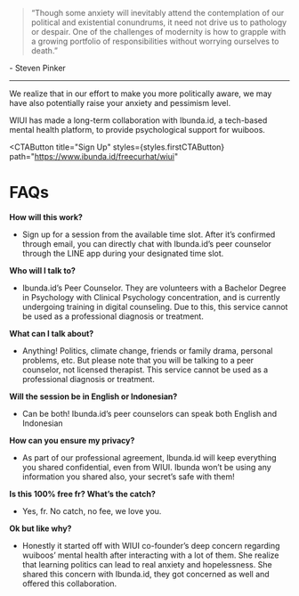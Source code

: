 
<Head>
  <title>Free Counselling</title>
  <meta
    name="description"
    content="Free counseling for wuiboos, a collaboration with Ibunda.id"
  />
  <link rel="icon" href="/favicon.ico" />
</Head>

<Title
  title="Politics Made You Anxious?"
  caption="Free counseling for wuiboos, a collaboration with Ibunda.id"
></Title>

> “Though some anxiety will inevitably attend the contemplation of our political and existential conundrums, it need not drive us to pathology or despair. One of the challenges of modernity is how to grapple with a growing portfolio of responsibilities without worrying ourselves to death.”

\- Steven Pinker

---

We realize that in our effort to make you more politically aware, we may have also potentially raise your anxiety and pessimism level.

WIUI has made a long-term collaboration with Ibunda.id, a tech-based mental health platform, to provide psychological support for wuiboos.

<CTAButton
  title="Sign Up"
  styles={styles.firstCTAButton}
  path="https://www.ibunda.id/freecurhat/wiui"
></CTAButton>

# FAQs

**How will this work?**
- Sign up for a session from the available time slot. After it’s confirmed through email, you can directly chat with Ibunda.id’s peer counselor through the LINE app during your designated time slot.

**Who will I talk to?**
- Ibunda.id’s Peer Counselor. They are volunteers with a Bachelor Degree in Psychology with Clinical Psychology concentration, and is currently undergoing training in digital counseling. Due to this, this 
service cannot be used as a professional diagnosis or treatment. 

**What can I talk about?**
- Anything! Politics, climate change, friends or family drama, personal problems, etc. But please note that you will be talking to a peer 
counselor, not licensed therapist. This service cannot be used as a professional diagnosis or treatment. 

**Will the session be in English or Indonesian?**
- Can be both! Ibunda.id’s peer counselors can speak both English and 
Indonesian

**How can you ensure my privacy?**
- As part of our professional agreement, Ibunda.id will keep everything you shared confidential, even from WIUI. Ibunda won’t be using any 
information you shared also, your secret’s safe with them!

**Is this 100% free fr? What’s the catch?**
- Yes, fr. No catch, no fee, we love you.

**Ok but like why?**
- Honestly it started off with WIUI co-founder’s deep concern regarding wuiboos’ mental health after interacting with a lot of them. She realize that learning politics can lead to real anxiety and hopelessness. She shared this concern with Ibunda.id, they got concerned as well and 
offered this collaboration.


